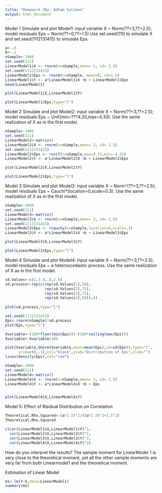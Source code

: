 ```yaml
---
title: "Homework 3By: Adham Suliman"
output: html_document
---
```


Model 1
Simulate and plot Model1: input variable X ~ Norm(??=3,??=2.5); model residuals Eps ~ Norm(??=0,??=1.5)
Use set.seed(111) to simulate X and set.seed(1112131415) to simulate Eps.
```r
a<-.8
b<-.1
nSample<-1000
set.seed(111)
LinearModel1$X <- rnorm(n=nSample,mean= 3, sd= 2.5)
set.seed(1112131415)
LinearModel1$Eps <- rnorm(n=nSample, mean=0, sd=1.5)
LinearModel1$Y <- a*LinearModel1$X +b + LinearModel1$Eps
head(LinearModel1)

plot(LinearModel1$X,LinearModel1$Y)

plot(LinearModel1$Eps,type="l")


```
Model 2
Simulate and plot Model2: input variable X ~ Norm(??=3,??=2.5); model residuals Eps ~ Unif(min=???4.33,max=4.33).
Use the same realization of X as in the first model.
```R
nSample<-1000
set.seed(111)
LinearModel2<-matrix()
LinearModel2$X <- rnorm(n=nSample,mean= 3, sd= 2.5)
set.seed(1112131415)
LinearModel2$Eps <- runif(n=nSample,max=4.33,min=-4.33)
LinearModel2$Y <- a*LinearModel2$X +b + LinearModel2$Eps

plot(LinearModel2$X,LinearModel2$Y)

plot(LinearModel2$Eps,type="l")
```

Model 3
Simulate and plot Model3: input variable X ~ Norm^(??=3,??=2.5); model residuals Eps ~ Cauchi*(location=0,scale=0.3).
Use the same realization of X as in the first model.
```R
nSample<-1000
set.seed(111)
LinearModel3<-matrix()
LinearModel3$X <- rnorm(n=nSample,mean= 3, sd= 2.5)
set.seed(1112131415)
LinearModel3$Eps <- rcauchy(n=nSample,location=0,scale=.3)
LinearModel3$Y <- a*LinearModel3$X +b + LinearModel3$Eps

plot(LinearModel3$X,LinearModel3$Y)

plot(LinearModel3$Eps,type="l")
```

Model 4
Simulate and plot Model4: input variable X ~ Norm(??=3,??=2.5); model residuals Eps ~ a heteroscedastic process.
Use the same realization of X as in the first model.
```R

sd.Values<-c(2,3.4,.8,2.6)
sd.process<-rep(c(rep(sd.Values[1],50),
                  rep(sd.Values[2],75),
                  rep(sd.Values[3],75),
                  rep(sd.Values[4],50)),4)
            
plot(sd.process,type="l")

set.seed(1112131415)
Eps<-rnorm(nSample)*sd.process
plot(Eps,type="l")

Xvariable<-(100*floor(min(Eps))):(100*ceiling(max(Eps)))
Xvariable<-Xvariable/100

plot(Xvariable,dnorm(Xvariable,mean=mean(Eps),sd=sd(Eps)),type="l",
      ylim=c(0,.3),col="black",ylab="Distribution of Eps",xlab="")
lines(density(Eps),col="red")

nSample<-1000
set.seed(111)
LinearModel4<-matrix()
LinearModel4$X <- rnorm(n=nSample,mean= 3, sd= 2.5)
LinearModel4$Y <- a*LinearModel4$X +b + Eps


plot(LinearModel4$X,LinearModel4$Y)
```

Model 5: Effect of Risidual Distribution on Correlation

```R
Theoretical.Rho.Squared<-(a*2.5)^2/((a*2.5)^2+1.5^2)
Theoretical.Rho.Squared

c(cor(LinearModel1$X,LinearModel1$Y)^2,
  cor(LinearModel2$X,LinearModel2$Y)^2,
  cor(LinearModel3$X,LinearModel3$Y)^2,
  cor(LinearModel4$X,LinearModel4$Y)^2)
```

How do you interpret the results?
The sample moment for LinearModel 1 is very close to the theoretical moment, yet all the other sample moments are very far from both Linearmodel1 and the theoretical moment. 

Estimation of Linear Model
```R
m1<-lm(Y~X,data=LinearModel1)
summary(m1)
```




